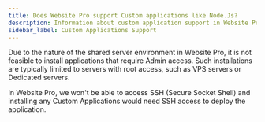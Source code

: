 ```yaml
---
title: Does Website Pro support Custom applications like Node.Js?
description: Information about custom application support in Website Pro
sidebar_label: Custom Applications Support
---
```


Due to the nature of the shared server environment in Website Pro, it is not feasible to install applications that require Admin access. Such installations are typically limited to servers with root access, such as VPS servers or Dedicated servers.

In Website Pro, we won't be able to access SSH (Secure Socket Shell) and installing any Custom Applications would need SSH access to deploy the application.